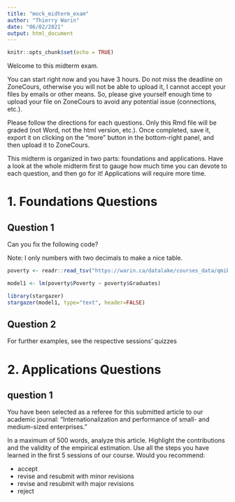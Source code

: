 ```yaml
---
title: "mock_midterm_exam"
author: "Thierry Warin"
date: "06/02/2021"
output: html_document
---
```


```r
knitr::opts_chunk$set(echo = TRUE)
```

Welcome to this midterm exam.

You can start right now and you have 3 hours. Do not miss the deadline on ZoneCours, otherwise you will not be able to upload it, I cannot accept your files by emails or other means. So, please give yourself enough time to upload your file on ZoneCours to avoid any potential issue (connections, etc.).

Please follow the directions for each questions. Only this Rmd file will be graded (not Word, not the html version, etc.). Once completed, save it, export it on clicking on the "more" button in the bottom-right panel, and then upload it to ZoneCours.

This midterm is organized in two parts: foundations and applications. Have a look at the whole midterm first to gauge how much time you can devote to each question, and then go for it! Applications will require more time.

# 1. Foundations Questions

## Question 1

Can you fix the following code?

Note: I only numbers with two decimals to make a nice table.

```r
poverty <- readr::read_tsv("https://warin.ca/datalake/courses_data/qmibr/session4/poverty.txt")

model1 <- lm(poverty$Poverty ~ poverty$Graduates)

library(stargazer)
stargazer(model1, type="text", header=FALSE)
```


## Question 2

For further examples, see the respective sessions' quizzes

# 2. Applications Questions

## question 1

You have been selected as a referee for this submitted article to our academic journal: "Internationalization and performance of small- and medium-sized enterprises."

In a maximum of 500 words, analyze this article. Highlight the contributions and the validity of the empirical estimation. Use all the steps you have learned in the first 5 sessions of our course. Would you recommend:

- accept
- revise and resubmit with minor revisions
- revise and resubmit with major revisions
- reject

